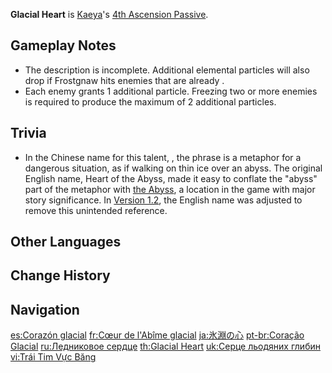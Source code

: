 {{Talent Infobox
|image         = Talent Glacial Heart.png
|character     = Kaeya
|type          = 4th Ascension Passive
|info          = Opponents {{Color|Cryo|Frozen}} by [[Frostgnaw]] will drop additional [[Elemental Particles]].<br>Frostgnaw may only produce a maximum of 2 additional Elemental Particles per use.
|utility1      = Energy
}}
'''Glacial Heart''' is [[Kaeya]]'s [[4th Ascension Passive]].

==Gameplay Notes==
* The description is incomplete. Additional elemental particles will also drop if Frostgnaw hits enemies that are already {{Color|Cryo|Frozen}}.
*Each {{Color|Cryo|Frozen}} enemy grants 1 additional particle. Freezing two or more enemies is required to produce the maximum of 2 additional particles.

==Trivia==
*In the Chinese name for this talent, {{zh|冰渊之心}}, the phrase [https://baike.baidu.com/item/冰渊/177254 {{zh|冰渊}}] is a metaphor for a dangerous situation, as if walking on thin ice over an abyss. The original English name, Heart of the Abyss, made it easy to conflate the "abyss" part of the metaphor with [[the Abyss]], a location in the game with major story significance. In [[Version 1.2]], the English name was adjusted to remove this unintended reference.

==Other Languages==
{{Other Languages
|en      = Glacial Heart
|zhs     = 冰渊之心
|zhs_rm  = Bīngyuān zhī Xīn
|zht     = 冰淵之心
|zht_rm  = Bīngyuān zhī Xīn
|zh_tl   = Heart of Ice Depths
|ja      = 氷淵の心
|ja_rm   = Hyouen no Kokoro{{Assumed}}
|ja_tl   = Heart of Ice Abyss
|ko      = 빙연의 마음
|ko_rm   = Bingyeon-ui Ma'eum
|ko_tl   = Heart of Glacial Pond
|es      = Corazón glacial
|es_tl   = Glacial Heart
|fr      = Cœur de l'Abîme glacial
|fr_tl   = Glacial Heart of the Abyss
|ru      = Ледниковое сердце
|ru_tl   = Glacial Heart
|th      = Glacial Heart
|vi      = Trái Tim Vực Băng
|vi_tl   = Heart of Ice Depths
|de      = Eiskaltes Herz
|de_tl   = Ice Cold Heart
|id      = Glacial Heart
|pt      = Coração Glacial
|pt_tl   = Glacial Heart
|tr      = Buzul Kalp
|tr_tl   = Glacial Heart
|it      = Cuore glaciale
|it_tl   = Glacial Heart
}}

==Change History==
{{Change History|1.0}}
{{clr}}

==Navigation==
{{Talent Navbox|Kaeya}}

[[es:Corazón glacial]]
[[fr:Cœur de l'Abîme glacial]]
[[ja:氷淵の心]]
[[pt-br:Coração Glacial]]
[[ru:Ледниковое сердце]]
[[th:Glacial Heart]]
[[uk:Серце льодяних глибин]]
[[vi:Trái Tim Vực Băng]]